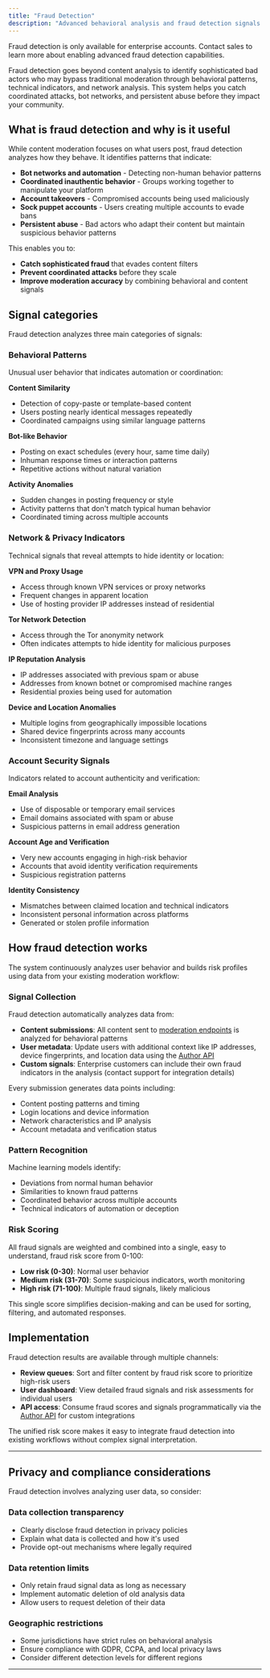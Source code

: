 ```yaml
---
title: "Fraud Detection"
description: "Advanced behavioral analysis and fraud detection signals to identify suspicious users and prevent sophisticated attacks"
---
```


<Note>
  Fraud detection is only available for enterprise accounts. Contact sales to
  learn more about enabling advanced fraud detection capabilities.
</Note>

Fraud detection goes beyond content analysis to identify sophisticated bad actors who may bypass traditional moderation through behavioral patterns, technical indicators, and network analysis. This system helps you catch coordinated attacks, bot networks, and persistent abuse before they impact your community.

## What is fraud detection and why is it useful

While content moderation focuses on what users post, fraud detection analyzes how they behave. It identifies patterns that indicate:

- **Bot networks and automation** - Detecting non-human behavior patterns
- **Coordinated inauthentic behavior** - Groups working together to manipulate your platform
- **Account takeovers** - Compromised accounts being used maliciously
- **Sock puppet accounts** - Users creating multiple accounts to evade bans
- **Persistent abuse** - Bad actors who adapt their content but maintain suspicious behavior patterns

This enables you to:

- **Catch sophisticated fraud** that evades content filters
- **Prevent coordinated attacks** before they scale
- **Improve moderation accuracy** by combining behavioral and content signals

## Signal categories

Fraud detection analyzes three main categories of signals:

### Behavioral Patterns

Unusual user behavior that indicates automation or coordination:

**Content Similarity**

- Detection of copy-paste or template-based content
- Users posting nearly identical messages repeatedly
- Coordinated campaigns using similar language patterns

**Bot-like Behavior**

- Posting on exact schedules (every hour, same time daily)
- Inhuman response times or interaction patterns
- Repetitive actions without natural variation

**Activity Anomalies**

- Sudden changes in posting frequency or style
- Activity patterns that don't match typical human behavior
- Coordinated timing across multiple accounts

### Network & Privacy Indicators

Technical signals that reveal attempts to hide identity or location:

**VPN and Proxy Usage**

- Access through known VPN services or proxy networks
- Frequent changes in apparent location
- Use of hosting provider IP addresses instead of residential

**Tor Network Detection**

- Access through the Tor anonymity network
- Often indicates attempts to hide identity for malicious purposes

**IP Reputation Analysis**

- IP addresses associated with previous spam or abuse
- Addresses from known botnet or compromised machine ranges
- Residential proxies being used for automation

**Device and Location Anomalies**

- Multiple logins from geographically impossible locations
- Shared device fingerprints across many accounts
- Inconsistent timezone and language settings

### Account Security Signals

Indicators related to account authenticity and verification:

**Email Analysis**

- Use of disposable or temporary email services
- Email domains associated with spam or abuse
- Suspicious patterns in email address generation

**Account Age and Verification**

- Very new accounts engaging in high-risk behavior
- Accounts that avoid identity verification requirements
- Suspicious registration patterns

**Identity Consistency**

- Mismatches between claimed location and technical indicators
- Inconsistent personal information across platforms
- Generated or stolen profile information

## How fraud detection works

The system continuously analyzes user behavior and builds risk profiles using data from your existing moderation workflow:

### Signal Collection

Fraud detection automatically analyzes data from:

- **Content submissions**: All content sent to [moderation endpoints](/api-reference/moderate/analyze-text) is analyzed for behavioral patterns
- **User metadata**: Update users with additional context like IP addresses, device fingerprints, and location data using the [Author API](/api-reference/author/update-an-author)
- **Custom signals**: Enterprise customers can include their own fraud indicators in the analysis (contact support for integration details)

Every submission generates data points including:

- Content posting patterns and timing
- Login locations and device information
- Network characteristics and IP analysis
- Account metadata and verification status

### Pattern Recognition

Machine learning models identify:

- Deviations from normal human behavior
- Similarities to known fraud patterns
- Coordinated behavior across multiple accounts
- Technical indicators of automation or deception

### Risk Scoring

All fraud signals are weighted and combined into a single, easy to understand, fraud risk score from 0-100:

- **Low risk (0-30)**: Normal user behavior
- **Medium risk (31-70)**: Some suspicious indicators, worth monitoring
- **High risk (71-100)**: Multiple fraud signals, likely malicious

This single score simplifies decision-making and can be used for sorting, filtering, and automated responses.

## Implementation

Fraud detection results are available through multiple channels:

- **Review queues**: Sort and filter content by fraud risk score to prioritize high-risk users
- **User dashboard**: View detailed fraud signals and risk assessments for individual users
- **API access**: Consume fraud scores and signals programmatically via the [Author API](/api-reference/author/get-an-author) for custom integrations

The unified risk score makes it easy to integrate fraud detection into existing workflows without complex signal interpretation.

---

## Privacy and compliance considerations

Fraud detection involves analyzing user data, so consider:

### Data collection transparency

- Clearly disclose fraud detection in privacy policies
- Explain what data is collected and how it's used
- Provide opt-out mechanisms where legally required

### Data retention limits

- Only retain fraud signal data as long as necessary
- Implement automatic deletion of old analysis data
- Allow users to request deletion of their data

### Geographic restrictions

- Some jurisdictions have strict rules on behavioral analysis
- Ensure compliance with GDPR, CCPA, and local privacy laws
- Consider different detection levels for different regions

---
